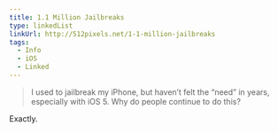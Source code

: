 ```yaml
---
title: 1.1 Million Jailbreaks
type: linkedList
linkUrl: http://512pixels.net/1-1-million-jailbreaks
tags:
  - Info
  - iOS
  - Linked
---
```


> I used to jailbreak my iPhone, but haven’t felt the “need” in years, especially with iOS 5. Why do people continue to do this?

Exactly.
